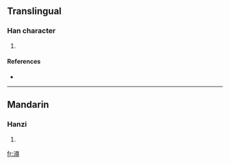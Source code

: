 ==Translingual==

===Han character===
{{Han char|rn=85|rad=水|as=12|sn=15|four=|canj=水廿田戈 (ETWI), X水廿田戈 (XETWI)}}

# {{defn|Han|sort=水12}}

====References====
* {{Han ref|kx=0651.320|dkj=18322|hdz=31745.080|uh=6F8A|ud=28554}}

----

==Mandarin==

===Hanzi===
{{cmn-hanzi|pin=[[cūn]] ([[cun1]]), [[jǐng]] ([[jing3]])|wg=ts'un<sup>1</sup>, ching<sup>3</sup>}}

# {{defn|Mandarin|sort=水12}}

[[fr:澊]]